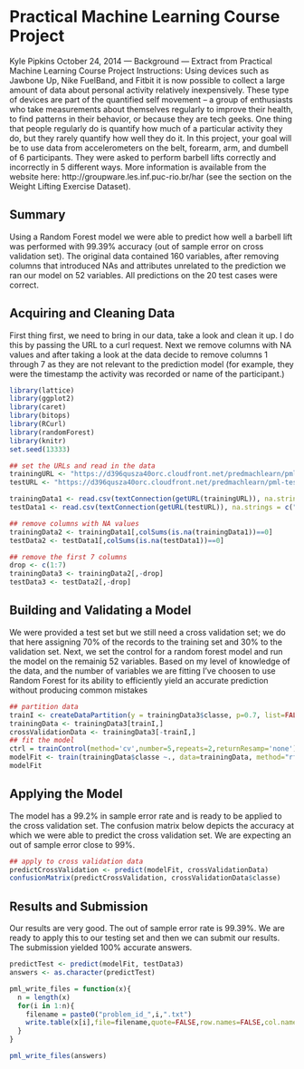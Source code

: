 
Practical Machine Learning Course Project
===
Kyle Pipkins
October 24, 2014
---
Background
---
Extract from Practical Machine Learning Course Project Instructions:
Using devices such as Jawbone Up, Nike FuelBand, and Fitbit it is now possible to collect a large amount of data about personal activity relatively inexpensively. These type of devices are part of the quantified self movement – a group of enthusiasts who take measurements about themselves regularly to improve their health, to find patterns in their behavior, or because they are tech geeks. One thing that people regularly do is quantify how much of a particular activity they do, but they rarely quantify how well they do it. In this project, your goal will be to use data from accelerometers on the belt, forearm, arm, and dumbell of 6 participants. They were asked to perform barbell lifts correctly and incorrectly in 5 different ways. More information is available from the website here: http://groupware.les.inf.puc-rio.br/har (see the section on the Weight Lifting Exercise Dataset).

Summary
---
Using a Random Forest model we were able to predict how well a barbell lift was performed with 99.39% accuracy (out of sample error on cross validation set). The original data contained 160 variables, after removing columns that introduced NAs and attributes unrelated to the prediction we ran our model on 52 variables. All predictions on the 20 test cases were correct.

Acquiring and Cleaning Data
---
First thing first, we need to bring in our data, take a look and clean it up. I do this by passing the URL to a curl request. Next we remove columns with NA values and after taking a look at the data decide to remove columns 1 through 7 as they are not relevant to the prediction model (for example, they were the timestamp the activity was recorded or name of the participant.)

```r
library(lattice)
library(ggplot2)
library(caret)
library(bitops)
library(RCurl)
library(randomForest)
library(knitr)
set.seed(13333)
```

```r
## set the URLs and read in the data
trainingURL <- "https://d396qusza40orc.cloudfront.net/predmachlearn/pml-training.csv"
testURL <- "https://d396qusza40orc.cloudfront.net/predmachlearn/pml-testing.csv"

trainingData1 <- read.csv(textConnection(getURL(trainingURL)), na.strings = c("NA", ""))
testData1 <- read.csv(textConnection(getURL(testURL)), na.strings = c("NA", ""))

## remove columns with NA values
trainingData2 <- trainingData1[,colSums(is.na(trainingData1))==0]
testData2 <- testData1[,colSums(is.na(testData1))==0]

## remove the first 7 columns
drop <- c(1:7)
trainingData3 <- trainingData2[,-drop]
testData3 <- testData2[,-drop]
```

Building and Validating a Model
---
We were provided a test set but we still need a cross validation set; we do that here assigning 70% of the records to the training set and 30% to the validation set. Next, we set the control for a random forest model and run the model on the remainig 52 variables. Based on my level of knowledge of the data, and the number of variables we are fitting I've choosen to use Random Forest for its ability to efficiently yield an accurate prediction without producing common mistakes

```r
## partition data
trainI <- createDataPartition(y = trainingData3$classe, p=0.7, list=FALSE)
trainingData <- trainingData3[trainI,]
crossValidationData <- trainingData3[-trainI,]
## fit the model
ctrl = trainControl(method='cv',number=5,repeats=2,returnResamp='none')
modelFit <- train(trainingData$classe ~., data=trainingData, method="rf", trControl=ctrl)
modelFit
```

Applying the Model
---
The model has a 99.2% in sample error rate and is ready to be applied to the cross validation set. The confusion matrix below depicts the accuracy at which we were able to predict the cross validation set. We are expecting an out of sample error close to 99%.
```r
## apply to cross validation data
predictCrossValidation <- predict(modelFit, crossValidationData)
confusionMatrix(predictCrossValidation, crossValidationData$classe)
```

Results and Submission
---
Our results are very good. The out of sample error rate is 99.39%. We are ready to apply this to our testing set and then we can submit our results. The submission yielded 100% accurate answers.

```r
predictTest <- predict(modelFit, testData3)
answers <- as.character(predictTest)

pml_write_files = function(x){
  n = length(x)
  for(i in 1:n){
    filename = paste0("problem_id_",i,".txt")
    write.table(x[i],file=filename,quote=FALSE,row.names=FALSE,col.names=FALSE)
  }
}

pml_write_files(answers)
```
